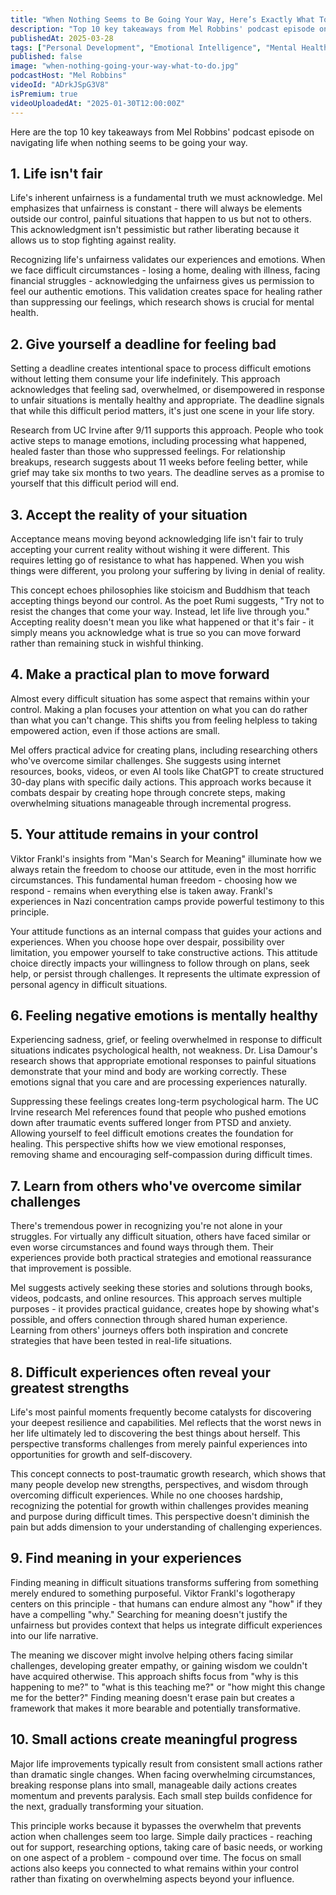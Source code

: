 ```yaml
---
title: "When Nothing Seems to Be Going Your Way, Here’s Exactly What To Do"
description: "Top 10 key takeaways from Mel Robbins' podcast episode on navigating life when nothing seems to be going your way."
publishedAt: 2025-03-28
tags: ["Personal Development", "Emotional Intelligence", "Mental Health"]
published: false
image: "when-nothing-going-your-way-what-to-do.jpg"
podcastHost: "Mel Robbins"
videoId: "ADrkJSpG3V8"
isPremium: true
videoUploadedAt: "2025-01-30T12:00:00Z"
---
```



<PodcastSummaryPageLayout frontmatter={frontmatter}>

Here are the top 10 key takeaways from Mel Robbins' podcast episode on navigating life when nothing seems to be going your way.

## 1. Life isn't fair

Life's inherent unfairness is a fundamental truth we must acknowledge. Mel emphasizes that unfairness is constant - there will always be elements outside our control, painful situations that happen to us but not to others. This acknowledgment isn't pessimistic but rather liberating because it allows us to stop fighting against reality.

Recognizing life's unfairness validates our experiences and emotions. When we face difficult circumstances - losing a home, dealing with illness, facing financial struggles - acknowledging the unfairness gives us permission to feel our authentic emotions. This validation creates space for healing rather than suppressing our feelings, which research shows is crucial for mental health.

## 2. Give yourself a deadline for feeling bad

Setting a deadline creates intentional space to process difficult emotions without letting them consume your life indefinitely. This approach acknowledges that feeling sad, overwhelmed, or disempowered in response to unfair situations is mentally healthy and appropriate. The deadline signals that while this difficult period matters, it's just one scene in your life story.

Research from UC Irvine after 9/11 supports this approach. People who took active steps to manage emotions, including processing what happened, healed faster than those who suppressed feelings. For relationship breakups, research suggests about 11 weeks before feeling better, while grief may take six months to two years. The deadline serves as a promise to yourself that this difficult period will end.

## 3. Accept the reality of your situation

Acceptance means moving beyond acknowledging life isn't fair to truly accepting your current reality without wishing it were different. This requires letting go of resistance to what has happened. When you wish things were different, you prolong your suffering by living in denial of reality.

This concept echoes philosophies like stoicism and Buddhism that teach accepting things beyond our control. As the poet Rumi suggests, "Try not to resist the changes that come your way. Instead, let life live through you." Accepting reality doesn't mean you like what happened or that it's fair - it simply means you acknowledge what is true so you can move forward rather than remaining stuck in wishful thinking.

## 4. Make a practical plan to move forward

Almost every difficult situation has some aspect that remains within your control. Making a plan focuses your attention on what you can do rather than what you can't change. This shifts you from feeling helpless to taking empowered action, even if those actions are small.

Mel offers practical advice for creating plans, including researching others who've overcome similar challenges. She suggests using internet resources, books, videos, or even AI tools like ChatGPT to create structured 30-day plans with specific daily actions. This approach works because it combats despair by creating hope through concrete steps, making overwhelming situations manageable through incremental progress.

## 5. Your attitude remains in your control

Viktor Frankl's insights from "Man's Search for Meaning" illuminate how we always retain the freedom to choose our attitude, even in the most horrific circumstances. This fundamental human freedom - choosing how we respond - remains when everything else is taken away. Frankl's experiences in Nazi concentration camps provide powerful testimony to this principle.

Your attitude functions as an internal compass that guides your actions and experiences. When you choose hope over despair, possibility over limitation, you empower yourself to take constructive actions. This attitude choice directly impacts your willingness to follow through on plans, seek help, or persist through challenges. It represents the ultimate expression of personal agency in difficult situations.

## 6. Feeling negative emotions is mentally healthy

Experiencing sadness, grief, or feeling overwhelmed in response to difficult situations indicates psychological health, not weakness. Dr. Lisa Damour's research shows that appropriate emotional responses to painful situations demonstrate that your mind and body are working correctly. These emotions signal that you care and are processing experiences naturally.

Suppressing these feelings creates long-term psychological harm. The UC Irvine research Mel references found that people who pushed emotions down after traumatic events suffered longer from PTSD and anxiety. Allowing yourself to feel difficult emotions creates the foundation for healing. This perspective shifts how we view emotional responses, removing shame and encouraging self-compassion during difficult times.

## 7. Learn from others who've overcome similar challenges

There's tremendous power in recognizing you're not alone in your struggles. For virtually any difficult situation, others have faced similar or even worse circumstances and found ways through them. Their experiences provide both practical strategies and emotional reassurance that improvement is possible.

Mel suggests actively seeking these stories and solutions through books, videos, podcasts, and online resources. This approach serves multiple purposes - it provides practical guidance, creates hope by showing what's possible, and offers connection through shared human experience. Learning from others' journeys offers both inspiration and concrete strategies that have been tested in real-life situations.

## 8. Difficult experiences often reveal your greatest strengths

Life's most painful moments frequently become catalysts for discovering your deepest resilience and capabilities. Mel reflects that the worst news in her life ultimately led to discovering the best things about herself. This perspective transforms challenges from merely painful experiences into opportunities for growth and self-discovery.

This concept connects to post-traumatic growth research, which shows that many people develop new strengths, perspectives, and wisdom through overcoming difficult experiences. While no one chooses hardship, recognizing the potential for growth within challenges provides meaning and purpose during difficult times. This perspective doesn't diminish the pain but adds dimension to your understanding of challenging experiences.

## 9. Find meaning in your experiences

Finding meaning in difficult situations transforms suffering from something merely endured to something purposeful. Viktor Frankl's logotherapy centers on this principle - that humans can endure almost any "how" if they have a compelling "why." Searching for meaning doesn't justify the unfairness but provides context that helps us integrate difficult experiences into our life narrative.

The meaning we discover might involve helping others facing similar challenges, developing greater empathy, or gaining wisdom we couldn't have acquired otherwise. This approach shifts focus from "why is this happening to me?" to "what is this teaching me?" or "how might this change me for the better?" Finding meaning doesn't erase pain but creates a framework that makes it more bearable and potentially transformative.

## 10. Small actions create meaningful progress

Major life improvements typically result from consistent small actions rather than dramatic single changes. When facing overwhelming circumstances, breaking response plans into small, manageable daily actions creates momentum and prevents paralysis. Each small step builds confidence for the next, gradually transforming your situation.

This principle works because it bypasses the overwhelm that prevents action when challenges seem too large. Simple daily practices - reaching out for support, researching options, taking care of basic needs, or working on one aspect of a problem - compound over time. The focus on small actions also keeps you connected to what remains within your control rather than fixating on overwhelming aspects beyond your influence.

</PodcastSummaryPageLayout>
